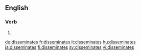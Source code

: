==English==

===Verb===
{{head|en|verb form}}

# {{en-third-person singular of|disseminate}}

[[de:disseminates]]
[[fr:disseminates]]
[[it:disseminates]]
[[hu:disseminates]]
[[ja:disseminates]]
[[fi:disseminates]]
[[sv:disseminates]]
[[vi:disseminates]]